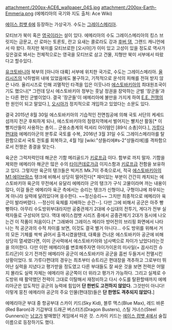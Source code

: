 attachment:/200px-ACE6_wallpaper_04S.jpg
attachment:/200px-Earth-Emmeria.png
(에메리아의 국기와 지도 출처: Ace Wiki)

[[에이스 컴뱃 6]]에 등장하는 가상국가. 수도는 [[그레이스메리아]].

모티브가 북미 혹은 [[영국]]이라는 설이 있다. 에메리아의 수도 그레이스메리아의 킹스 브릿지는 금문교, 산 로마는 토론토, 란고 요새는 콜로라도 강과 [[후버 댐]], 그랜드 캐니언에서 따 왔다. 하지만 북미를 모티브로한 [오시아]가 이미 있고 고성이 있을 정도로 역사가 깊은걸로 봐서는 전체적으로는 영국을 모티브로 삼고 건물, 지형만 북미 서부에서 따왔다고 할수있다.

[[유크토바니아]] 북부의 [아니아 대륙] 서부에 위치한 국가로, 수도는 그레이스메리아. [[율리시즈]]의 낙하범위 내에 있었음에도 불구하고, 기적적으로 운석의 피해를 전혀 받지 않은 나라. 율리시즈로 인해 괴멸적인 타격을 입은 이웃나라 [[에스토바키아]]의 최대원조국이기도 했으나[* 그런데 당시 에스토바키아 정부는 훗날 정권을 장악하는 군벌 '장군들'과는 다른 편인 군벌이었다. 결국 '장군들'이 에메리아에 불만을 가지게 하여 [[E.E. 전쟁]]의 한 원인이 되고 말았다.], [[오시아]]가 정치적으로 개입하고 있었다는 소문도 있다.

결국 2015년 8월 30일 에스토바키아의 기습적인 전면침공에 의해 국토 서단의 케세드 섬까지 전군 후퇴하게 되나, 에스토바키아의 점령지역에서 벌어지는 빨치산 활동[* 이 빨치산들이 사용하는 총이... 군용소총계의 럭셔리 아이템인 [89식 소총]이다.], [[가루다 편대]]와 에메리아군의 분투로 국토를 수복, 2016년 3월 31일 수도 그레이스메리아를 탈환함으로서 국토 전토를 회복하고, 4월 1일 [wiki:"샹들리에#s-2"샹들리에]를 격파함으로서 전쟁은 종결을 맞는다.

육군은 그럭저럭인데 해군은 기함 메리골드가 [[키로프급]] 이다. 함부로 까지 말자. 기함을 제외한 에메리아 해군은 많은 수의 [[타이콘데로가급]] 이지스함과 [[키로프급]] 전함을 보유하고 있다. 그렇지만 육군의 탱크들은 빅커즈 Mk.7이 주축으로서, 적국 [[에스토바키아]]의 [[M1 에이브람스]] 탱크에 비해서 상당히 떨어진다[* 재미있는 부분이 간간히 캐치되는 에스토바키아 육군의 무전에서 유달리 에메리아 군의 탱크가 구식 고물이라며 까는 내용이 많다, 이걸 들은 에메리아 육군 측에서는 승리는 탱크가 신형이냐, 구형이냐에 좌우되는게 아니라 실력에 달려있다며 응수한다. ~~정신승리~~ 그치만 최종적으로 에메리아 육군이 발라버렸다. --정신이 육체를 지배하는 순간--]. 다만 그에 비해서 공군은 아주 빵빵하다. 아무리 수도방위부대라지만 공중관제기 2대에 수십대의 전투기, 게다가 전부 실력자들로 구성되어 있다. 역대 에이스컴뱃 시리즈 중에서 공중관제기 2대가 동시에 나오는건 이 작품이 처음이다.[* 그래봐야 그레이스 메리아 방어전의 브리핑 화면에서 나타나는 적 공군과의 수적 차이를 보면, 이것도 결국 별거 아니다... 수도 방위를 위해서 거의 모든 기체를 싹싹 긁어서 출격시켰을텐데, 대륙을 건너온 에스토바키아 공군에 비해 상당히 열세였다면, 이미 군사력에서 에스토바키아와 넘사벽으로 차이가 났었다라는것을 의미한다. 다만 이런 에메리아를 변호해주자면 아이가이온의 미사일(+ 꼽사리낀 슈트리곤)이 오기 전까진 에메리아 공군이 에스토바키아 공군을 흠씬 두들겨서 전멸시킨 상황이었다. 또 가루다편대의 경우는 최초부터 슈트리곤 편대장을 격추하고 그로부터 뛰어난 실력을 지녔다고 평가받을 정도였고 다른 부대들도 잘 싸운 것을 보면 전력은 어떨지 몰라도 실력 자체는 에메리아 공군쪽이 더 위라고 평가가 가능하다. 그리고 실제로 수도방위 때 활약했던 전력이 그대로 이탈해서 재정비하고 다시 수도를 탈환할때까지 에메리아군은 압도적인 공군의 능력에 힘입어 '''단 한번도 고전하지 않았다.''' 그것만이 아니다! 이렇게 뭉친 에메리아 공군의 주요 인물(편대장)들은 '''단 한명도 격추되지 않았다.''']

에메리아군 부대 중 항공부대 스카이 키드(Sky Kid), 블루 맥스(Blue Max), 레드 바론(Red Baron)과 기갑부대 드래곤 버스터즈(Dragon Busters), 스틸 거너스(Steel Gunners)는 [[남코]]가 발매했던 게임에서 따온 것. 스카이 키드는 [[에이스 컴뱃 4]]에서 술집 이름으로 등장하기도 했다.

